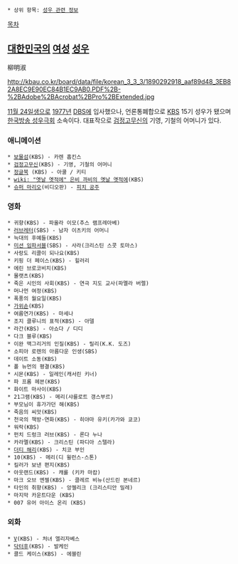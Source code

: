  * 상위 항목: [[성우 관련 정보]]

[[목차]]
== [[대한민국]]의 [[여성]] [[성우]] ==
柳明淑

http://kbau.co.kr/board/data/file/korean_3_3_3/1890292918_aaf89d48_3EB82A8EC9E90EC84B1EC9AB0.PDF%2B-%2BAdobe%2BAcrobat%2BPro%2BExtended.jpg

[[11월 24일]]생으로 [[1977년]] [[DBS]]에 입사했으나, 언론통폐합으로 [[KBS]] 15기 성우가 됐으며 [[한국방송 성우극회]] 소속이다. 대표작으로 [[검정고무신]]의 기영, 기철의 어머니가 있다.

=== 애니메이션 ===
 * [[보물섬]](KBS) - 카렌 홉킨스
 * [[검정고무신]](KBS) - 기영, 기철의 어머니
 * [[정글북]] (KBS) - 아쿨 / 키티
 * [[wiki: "옛날 옛적에" 은비 까비의 옛날 옛적에]](KBS)
 * [[슈퍼 마리오]](비디오판) - [[피치 공주]]

=== 영화 ===
 * 귀향(KBS) - 파올라 이모(추스 램프레아베)
 * [[러브레터]](SBS) - 남자 이츠키의 어머니
 * 늑대의 후예들(KBS)
 * [[미션 임파서블]](SBS) - 사라(크리스틴 스콧 토마스)
 * 사랑도 리콜이 되나요(KBS)
 * 키핑 더 페이스(KBS) - 힐러리
 * 에린 브로코비치(KBS)
 * 몰랫츠(KBS)
 * 죽은 시인의 사회(KBS) - 연극 지도 교사(파멜라 버렐)
 * 머나먼 여정(KBS)
 * 폭풍의 월요일(KBS)
 * [[가위손]](KBS)
 * 여름연가(KBS) - 마세나
 * 조지 클루니의 표적(KBS) - 아델
 * 라간(KBS) - 아쇼다 / 디디
 * 다크 블루(KBS)
 * 이완 맥그리거의 인질(KBS) - 릴리(K.K. 도즈)
 * 소피아 로렌의 아름다운 인생(SBS)
 * 데이트 소동(KBS)
 * 폴 뉴먼의 평결(KBS)
 * 시몬(KBS) - 일레인(캐서린 키너)
 * 파 프롬 헤븐(KBS)
 * 화이트 마사이(KBS)
 * 21그램(KBS) - 메리(샤를로트 갱스부르)
 * 부모님이 휴가가던 해(KBS)
 * 죽음의 씨앗(KBS)
 * 천국의 책방-연화(KBS) - 히야마 유키(카가와 쿄코)
 * 워락(KBS)
 * 펀치 드렁크 러브(KBS) - 론다 누나
 * 카라멜(KBS) - 크리스틴 (파디아 스텔라)
 * [[더티 해리]](KBS) - 치코 부인
 * 10(KBS) - 메리(디 윌런스-스톤)
 * 킬러가 보낸 편지(KBS)
 * 아웃랜드(KBS) - 캐롤 (키카 마캄)
 * 마크 오브 엔젤(KBS) - 클레르 비뉴(산드린 본네르)
 * 타인의 취향(KBS) - 앙젤리크 (크리스티안 밀레)
 * 마지막 카운트다운 (KBS)
 * 007 유어 아이스 온리 (KBS)

=== 외화 ===
 * [[V]](KBS) - 처녀 엘리자베스
 * [[닥터후]](KBS) - 발케인
 * 콜드 케이스(KBS) - 에블린
